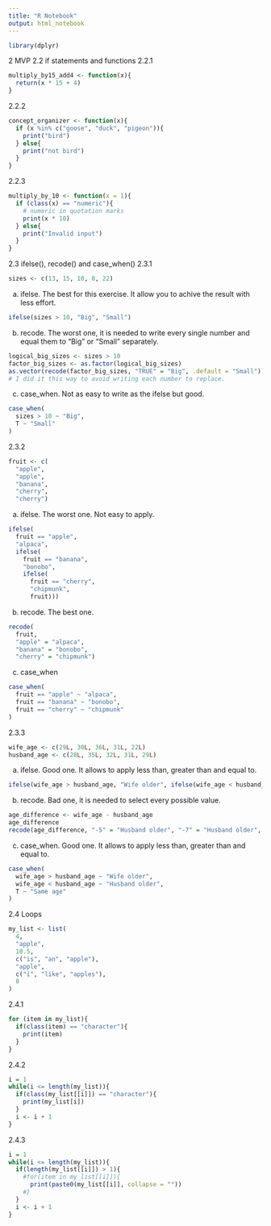 ```yaml
---
title: "R Notebook"
output: html_notebook
---
```

```r
library(dplyr)
```

2 MVP
2.2 if statements and functions
2.2.1
```r
multiply_by15_add4 <- function(x){
  return(x * 15 + 4)
}
```
2.2.2 
```r
concept_organizer <- function(x){
  if (x %in% c("goose", "duck", "pigeon")){
    print("bird")
  } else{
    print("not bird")
  }
}
```
2.2.3
```r
multiply_by_10 <- function(x = 1){
  if (class(x) == "numeric"){ 
    # numeric in quotation marks
    print(x * 10)  
  } else{
    print("Invalid input")
  }
}

```
2.3 ifelse(), recode() and case_when()
2.3.1
```r
sizes <- c(13, 15, 10, 8, 22)
```

a) ifelse. The best for this exercise. It allow you to achive the result with less effort. 
```r
ifelse(sizes > 10, "Big", "Small")
```
b) recode. The worst one, it is needed to write every single number and equal them to "Big" or "Small" separately. 
```r
logical_big_sizes <- sizes > 10
factor_big_sizes <- as.factor(logical_big_sizes)
as.vector(recode(factor_big_sizes, "TRUE" = "Big", .default = "Small"))
# I did it this way to avoid writing each number to replace. 
```
c) case_when. Not as easy to write as the ifelse but good. 
```r
case_when(
  sizes > 10 ~ "Big", 
  T ~ "Small"
)
```
2.3.2 
```r
fruit <- c(
  "apple", 
  "apple", 
  "banana", 
  "cherry", 
  "cherry")
```

a) ifelse. The worst one. Not easy to apply. 
```r
ifelse(
  fruit == "apple", 
  "alpaca", 
  ifelse(
    fruit == "banana", 
    "bonobo", 
    ifelse(
      fruit == "cherry", 
      "chipmunk", 
      fruit)))
```
b) recode. The best one. 
```r
recode(
  fruit, 
  "apple" = "alpaca", 
  "banana" = "bonobo", 
  "cherry" = "chipmunk")
```
c) case_when
```r
case_when(
  fruit == "apple" ~ "alpaca", 
  fruit == "banana" ~ "bonobo", 
  fruit == "cherry" ~ "chipmunk"
)
```
2.3.3
```r
wife_age <- c(29L, 30L, 36L, 31L, 22L)
husband_age <- c(28L, 35L, 32L, 31L, 29L)
```
a) ifelse. Good one. It allows to apply less than, greater than and equal to. 
```r
ifelse(wife_age > husband_age, "Wife older", ifelse(wife_age < husband_age, "Husband older", "Same age"))
```
b) recode. Bad one, it is needed to select every possible value. 
```r
age_difference <- wife_age - husband_age
age_difference
recode(age_difference, "-5" = "Husband older", "-7" = "Husband older", "0" = "Same age", "1" = "Wife older", "4" = "Wife older")
```
c) case_when. Good one. It allows to apply less than, greater than and equal to. 
```r
case_when(
  wife_age > husband_age ~ "Wife older", 
  wife_age < husband_age ~ "Husband older", 
  T ~ "Same age"
)
```
2.4 Loops
```r
my_list <- list(
  4,
  "apple",
  10.5,
  c("is", "an", "apple"),
  "apple",
  c("i", "like", "apples"),
  8
)
```
2.4.1
```r
for (item in my_list){
  if(class(item) == "character"){
    print(item)
  }
}
```
2.4.2
```r
i = 1
while(i <= length(my_list)){
  if(class(my_list[[i]]) == "character"){
    print(my_list[i])
  }
  i <- i + 1
}
```
2.4.3
```r
i = 1
while(i <= length(my_list)){
  if(length(my_list[[i]]) > 1){
    #for(item in my_list[[i]]){
      print(paste0(my_list[[i]], collapse = ""))
    #}
  }
  i <- i + 1
}
```


